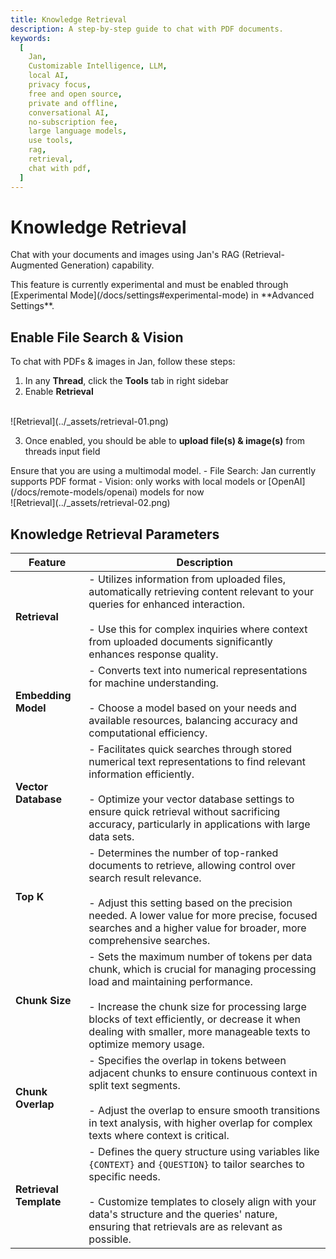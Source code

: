 ```yaml
---
title: Knowledge Retrieval
description: A step-by-step guide to chat with PDF documents.
keywords:
  [
    Jan,
    Customizable Intelligence, LLM,
    local AI,
    privacy focus,
    free and open source,
    private and offline,
    conversational AI,
    no-subscription fee,
    large language models,
    use tools,
    rag,
    retrieval,
    chat with pdf,
  ]
---
```



# Knowledge Retrieval
Chat with your documents and images using Jan's RAG (Retrieval-Augmented Generation) capability.

<Callout type="warning">
 This feature is currently experimental and must be enabled through [Experimental Mode](/docs/settings#experimental-mode) in **Advanced Settings**.
</Callout>

## Enable File Search & Vision

To chat with PDFs & images in Jan, follow these steps:

1. In any **Thread**, click the **Tools** tab in right sidebar
2. Enable **Retrieval**

<br/>
![Retrieval](../_assets/retrieval-01.png)
<br/>

3. Once enabled, you should be able to **upload file(s) & image(s)** from threads input field
<Callout type="info">
Ensure that you are using a multimodal model.
- File Search: Jan currently supports PDF format 
- Vision: only works with local models or [OpenAI](/docs/remote-models/openai) models for now
</Callout>

<br/>
![Retrieval](../_assets/retrieval-02.png)
<br/>

## Knowledge Retrieval Parameters

| Feature               | Description                                                                                                                                                   |
|-----------------------|---------------------------------------------------------------------------------------------------------------------------------------------------------------|
| **Retrieval**         | - Utilizes information from uploaded files, automatically retrieving content relevant to your queries for enhanced interaction.<br></br>- Use this for complex inquiries where context from uploaded documents significantly enhances response quality.                                  |
| **Embedding Model**   | - Converts text into numerical representations for machine understanding.<br></br>- Choose a model based on your needs and available resources, balancing accuracy and computational efficiency.              |
| **Vector Database**   | - Facilitates quick searches through stored numerical text representations to find relevant information efficiently.<br></br>- Optimize your vector database settings to ensure quick retrieval without sacrificing accuracy, particularly in applications with large data sets.                                           |
| **Top K**             | - Determines the number of top-ranked documents to retrieve, allowing control over search result relevance.<br></br>- Adjust this setting based on the precision needed. A lower value for more precise, focused searches and a higher value for broader, more comprehensive searches.                                                     |
| **Chunk Size**        | - Sets the maximum number of tokens per data chunk, which is crucial for managing processing load and maintaining performance.<br></br>- Increase the chunk size for processing large blocks of text efficiently, or decrease it when dealing with smaller, more manageable texts to optimize memory usage.                                           |
| **Chunk Overlap**     | - Specifies the overlap in tokens between adjacent chunks to ensure continuous context in split text segments.<br></br>- Adjust the overlap to ensure smooth transitions in text analysis, with higher overlap for complex texts where context is critical.                                                  |
| **Retrieval Template**| - Defines the query structure using variables like `{CONTEXT}` and `{QUESTION}` to tailor searches to specific needs.<br></br>- Customize templates to closely align with your data's structure and the queries' nature, ensuring that retrievals are as relevant as possible.                                               |

